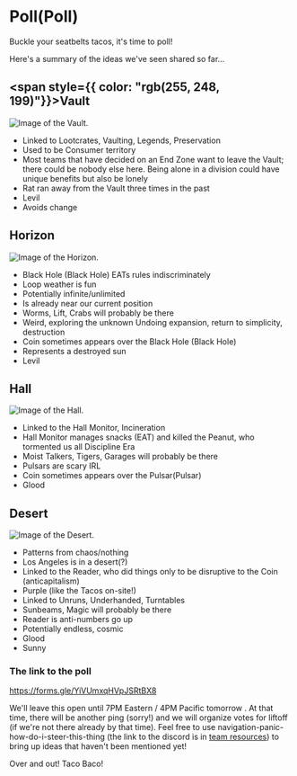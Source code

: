
# <Yellow>Poll(Poll)</Yellow>

Buckle your seatbelts tacos, it's time to poll!

Here's a summary of the ideas we've seen shared so far...

## <span style={{ color: "rgb(255, 248, 199)"}}>Vault</span>

<div className="img-box">

![Image of the Vault.](/images/vault.png)

</div>

- Linked to Lootcrates, Vaulting, Legends, Preservation
- Used to be Consumer territory
- Most teams that have decided on an End Zone want to leave the Vault; there could be nobody else here. Being alone in a division could have unique benefits but also be lonely
- Rat ran away from the Vault three times in the past
- Levil
- Avoids change

## <span>Horizon</span>

<div className="img-box">

![Image of the Horizon.](/images/horizon.png)

</div>

- Black Hole (Black Hole) EATs rules indiscriminately
- Loop weather is fun
- Potentially infinite/unlimited
- Is already near our current position
- Worms, Lift, Crabs will probably be there
- Weird, exploring the unknown
Undoing expansion, return to simplicity, destruction
- Coin sometimes appears over the Black Hole (Black Hole)
- Represents a destroyed sun
- Levil

## <span className="binky-blue">Hall</span>

<div className="img-box">

![Image of the Hall.](/images/hall.png)

</div>

- Linked to the Hall Monitor, Incineration
- Hall Monitor manages snacks (EAT) and killed the Peanut, who tormented us all Discipline Era
- Moist Talkers, Tigers, Garages will probably be there
- Pulsars are scary IRL
- Coin sometimes appears over the Pulsar(Pulsar)
- Glood

## <span className="reader-purple">Desert</span>

<div className="img-box">

![Image of the Desert.](/images/desert.png)

</div>

- Patterns from chaos/nothing
- Los Angeles is in a desert(?)
- Linked to the Reader, who did things only to be disruptive to the Coin (anticapitalism)
- Purple (like the Tacos on-site!)
- Linked to Unruns, Underhanded, Turntables
- Sunbeams, Magic will probably be there
- Reader is anti-numbers go up
- Potentially endless, cosmic
- Glood
- Sunny

### <Yellow>The link to the poll</Yellow>

https://forms.gle/YiVUmxqHVpJSRtBX8

We'll leave this open until 7PM Eastern / 4PM Pacific tomorrow . At that time, there will be another ping (sorry!) and we will organize votes for liftoff (if we're not there already by that time). Feel free to use <Channel>navigation-panic-how-do-i-steer-this-thing</Channel> (the link to the discord is in <Yellow>[team resources](/resources)</Yellow>) to bring up ideas that haven't been mentioned yet!

<Yellow>Over and out! Taco Baco!</Yellow>